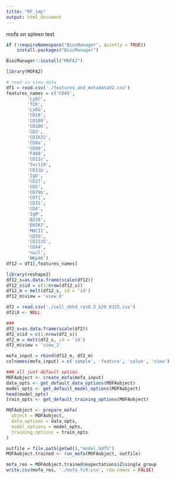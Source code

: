 ```yaml
---
title: "RF_imp"
output: html_document
---
```


mofa on spleen test

```r
if (!requireNamespace("BiocManager", quietly = TRUE))
    install.packages("BiocManager")

BiocManager::install("MOFA2")
```


```r
library(MOFA2)

# read in view data
df1 = read.csv('./features_and_metadataV2.csv')
features_names = c('CD45',
        'Ly6C',
        'TCR',
        'Ly6G',
        'CD19',
        'CD169',
        'CD106',
        'CD3',
        'CD1632',
        'CD8a',
        'CD90',
        'F480',
        'CD11c',
        'Ter119',
        'CD11b',
        'IgD',
        'CD27',
        'CD5',
        'CD79b',
        'CD71',
        'CD31',
        'CD4',
        'IgM',
        'B220',
        'ERTR7',
        'MHCII',
        'CD35',
        'CD2135',
        'CD44',
        'nucl',
        'NKp46')
df12 = df1[,features_names]

library(reshape2)
df12_s=as.data.frame(scale(df12))
df12_s$id = c(1:nrow(df12_s))
df12_m = melt(df12_s, id = 'id')
df12_m$view = 'view_0'
```


```r
df2 = read.csv('./cell_nbhd_res0.5_k20_0325.csv')
df2$X <- NULL

###
df2_s=as.data.frame(scale(df2))
df2_s$id = c(1:nrow(df2_s))
df2_m = melt(df2_s, id = 'id')
df2_m$view = 'view_1'
```


```r
mofa_input = rbind(df12_m, df2_m)
colnames(mofa_input) = c('sample', 'feature', 'value', 'view')

### all just default option
MOFAobject <- create_mofa(mofa_input)
data_opts <- get_default_data_options(MOFAobject)
model_opts <- get_default_model_options(MOFAobject)
head(model_opts)
train_opts <- get_default_training_options(MOFAobject)

MOFAobject <- prepare_mofa(
  object = MOFAobject,
  data_options = data_opts,
  model_options = model_opts,
  training_options = train_opts
)

outfile = file.path(getwd(),"model.hdf5")
MOFAobject.trained <- run_mofa(MOFAobject, outfile)
```

```r
mofa_res = MOFAobject.trained@expectations$Z$single_group
write.csv(mofa_res, './mofa_fc8.csv', row.names = FALSE)
```




